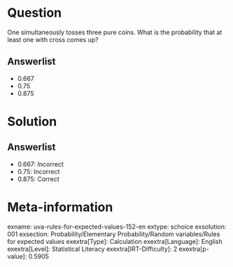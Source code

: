 Question
========

One simultaneously tosses three pure coins. What is the probability that at least one with cross comes up?

Answerlist
----------

* 0.667
* 0.75
* 0.875

Solution
========

Answerlist
----------

* 0.667: Incorrect
* 0.75: Incorrect
* 0.875: Correct

Meta-information
================
exname: uva-rules-for-expected-values-152-en
extype: schoice
exsolution: 001
exsection: Probability/Elementary Probability/Random variables/Rules for expected values
exextra[Type]: Calculation
exextra[Language]: English
exextra[Level]: Statistical Literacy
exextra[IRT-Difficulty]: 2
exextra[p-value]: 0.5905
